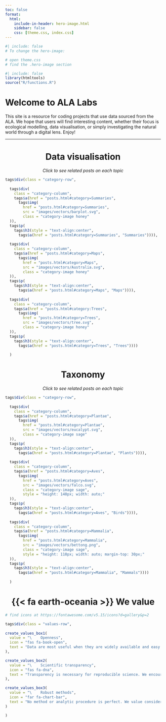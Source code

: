 ```yaml
---
toc: false
format: 
  html: 
    include-in-header: hero-image.html
    sidebar: false
    css: [theme.css, index.css]
---
```


<a class = "navbar-brand navbar-brand-logo" href = "ala.org.au/"></a>

```r
#| include: false
# To change the hero-image:

# open theme.css
# find the .hero-image section
```

```r
#| include: false
library(htmltools)
source("R/functions.R")
```

# Welcome to ALA Labs

This site is a resource for coding projects that use data sourced from the ALA. We hope that users will find interesting content, whether their focus is ecological modelling, data visualisation, or simply investigating the natural world through a digital lens. Enjoy!


---

:::{.column-page}


<center> <h1>Data visualisation</h1> </center>

<center> <span style = "font-style: italic">Click to see related posts on each topic</span> </center>



```r
tags$div(class = "category-row",
         
  tags$div( 
    class = "category-column",
    tags$a(href = "posts.html#category=Summaries",
      tags$img(
        href = "posts.html#category=Summaries",
        src = "images/vectors/barplot.svg",
        class = "category-image honey"
  )),
  tags$p(
    tags$h3(style = "text-align:center",
      tags$a(href = "posts.html#category=Summaries", "Summaries")))),
  
  tags$div( 
    class = "category-column",
    tags$a(href = "posts.html#category=Maps",
      tags$img(
        href = "posts.html#category=Maps",
        src = "images/vectors/Australia.svg",
        class = "category-image honey"
  )),
  tags$p(
    tags$h3(style = "text-align:center",
      tags$a(href = "posts.html#category=Maps", "Maps")))),
  
  tags$div( 
    class = "category-column",
    tags$a(href = "posts.html#category:Trees",
      tags$img(
        href = "posts.html#category=Trees",
        src = "images/vectors/tree.svg",
        class = "category-image honey"
  )),
  tags$p(
    tags$h3(style = "text-align:center",
      tags$a(href = "posts.html#category=Trees", "Trees"))))
  
  )
```




<center> <h1>Taxonomy</h1> </center>

<center> <span style = "font-style: italic">Click to see related posts on each topic</span> </center>



```r
tags$div(class = "category-row",
         
  tags$div( 
    class = "category-column",
    tags$a(href = "posts.html#category=Plantae",
      tags$img(
        href = "posts.html#category=Plantae",
        src = "images/vectors/eucalypt.svg",
        class = "category-image sage"
  )),
  tags$p(
    tags$h3(style = "text-align:center",
      tags$a(href = "posts.html#category=Plantae", "Plants")))),
  
  tags$div( 
    class = "category-column",
    tags$a(href = "posts.html#category=Aves",
      tags$img(
        href = "posts.html#category=Aves",
        src = "images/vectors/falco.svg",
        class = "category-image sage",
        style = "height: 140px; width: auto;"
  )),
  tags$p(
    tags$h3(style = "text-align:center",
      tags$a(href = "posts.html#category=Aves", "Birds")))),
  
  tags$div( 
    class = "category-column",
    tags$a(href = "posts.html#category=Mammalia",
      tags$img(
        href = "posts.html#category=Mammalia",
        src = "images/vectors/bettong.png",
        class = "category-image sage",
        style = "height: 110px; width: auto; margin-top: 30px;"
  )),
  tags$p(
    tags$h3(style = "text-align:center",
      tags$a(href = "posts.html#category=Mammalia", "Mammals"))))
  
  )
```



<center> <h1>{{< fa earth-oceania >}} We value</h1> </center>

:::

:::{.column-screen}

```r
# find icons at https://fontawesome.com/v5.15/icons?d=gallery&p=2

tags$div(class = "values-row",
         
create_values_box1(
  value = "\    Openness",
  icon = "fas fa-book-open",
  text = "Data are most useful when they are widely available and easy to use. We try to encourage the sharing of tools that make data from the Atlas of Living Australia more open and useful for everyone"
),

create_values_box2(
  value = "\    Scientific transparency",
  icon = "fas fa-dna",
  text = "Transparency is necessary for reproducible science. We encourage that decisions, methods and deviations in our workflow are clear and transparent from the planning phase, to the retrieval and analysis of data, to the final output"
),

create_values_box3(
  value = "\    Robust methods",
  icon = "far fa-chart-bar",
  text = "No method or analytic procedure is perfect. We value consideration for strengths and limitations of each method or analysis to help choose the methods that provide robust, reliable results"
)

)
```

:::
